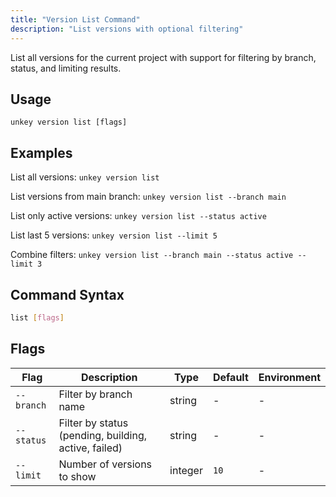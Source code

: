 ```yaml
---
title: "Version List Command"
description: "List versions with optional filtering"
---
```

List all versions for the current project with support for filtering by branch, status, and limiting results.

## Usage

`unkey version list [flags]`

## Examples

List all versions:
`unkey version list`

List versions from main branch:
`unkey version list --branch main`

List only active versions:
`unkey version list --status active`

List last 5 versions:
`unkey version list --limit 5`

Combine filters:
`unkey version list --branch main --status active --limit 3`

## Command Syntax

```bash
list [flags]
```

## Flags

| Flag | Description | Type | Default | Environment |
| --- | --- | --- | --- | --- |
| `--branch` | Filter by branch name | string |- |- |
| `--status` | Filter by status (pending, building, active, failed) | string |- |- |
| `--limit` | Number of versions to show | integer |`10` |- |
